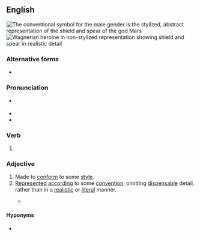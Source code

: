 ==English==
[[File:Male black symbol.svg|thumb|{{center top}}The conventional symbol for the male gender is the '''stylized''', [[abstract]] representation of the shield and spear of the god Mars{{center bottom}}]]
[[File:Amalia Carneri in Wagnerian costume, in a painting made by her husband, Heinrich Pollak, in Vienna in 1909.jpg|thumb|{{center top}}Wagnerian heroine in non-stylized representation showing shield and spear in realistic detail{{center bottom}}]]

===Alternative forms===
* {{l|en|stylised}}

===Pronunciation===
* {{a|US}} {{IPA|en|/ˈstaɪl.aɪzd/|/ˈstaɪ.ə.laɪzd/}}
* {{audio|en|En-us-stylized.ogg|Audio (US)}}
* {{rhymes|en|aɪlaɪzd|aɪəlaɪzd|s1=2|s2=3}}

===Verb===
{{head|en|verb form}}

# {{en-past of|stylize}}

===Adjective===
{{en-adj}}

# Made to [[conform]] to some [[style]].
# [[represented|Represented]] [[according]] to some [[convention]], omitting [[dispensable]] detail, rather than in a [[realistic]] or [[literal]] manner.
#: {{ux|en|The symbol for the planet Mars is a '''stylized''' representation of the shield and spear of the god Mars.}}
#* {{quote-web|en|url=http://www.theguardian.com/world/2016/jun/23/snoop-dogg-toronto-maple-leafs-marijuana-logo|title=Snoop Dogg v Toronto Maple Leafs: legal fight looms over marijuana logo|date=2016-06-23|author=Jessica Murphy|work=The Guardian|passage=Snoop Dogg’s logo for his line of marijuana products features the brand name superimposed on a '''stylized''' leaf, similar to Toronto Maple Leafs’ logo.}}

====Hyponyms====
* {{l|en|hieratic}}